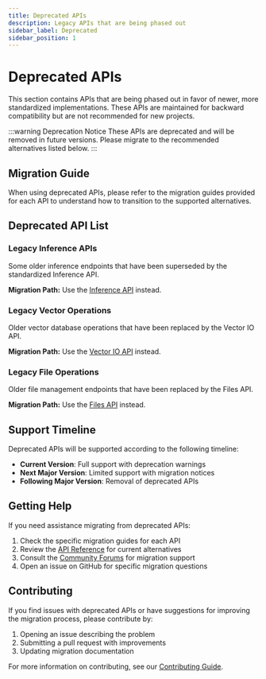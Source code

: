 ```yaml
---
title: Deprecated APIs
description: Legacy APIs that are being phased out
sidebar_label: Deprecated
sidebar_position: 1
---
```


# Deprecated APIs

This section contains APIs that are being phased out in favor of newer, more standardized implementations. These APIs are maintained for backward compatibility but are not recommended for new projects.

:::warning Deprecation Notice
These APIs are deprecated and will be removed in future versions. Please migrate to the recommended alternatives listed below.
:::

## Migration Guide

When using deprecated APIs, please refer to the migration guides provided for each API to understand how to transition to the supported alternatives.

## Deprecated API List

### Legacy Inference APIs
Some older inference endpoints that have been superseded by the standardized Inference API.

**Migration Path:** Use the [Inference API](../api/) instead.

### Legacy Vector Operations
Older vector database operations that have been replaced by the Vector IO API.

**Migration Path:** Use the [Vector IO API](../api/) instead.

### Legacy File Operations
Older file management endpoints that have been replaced by the Files API.

**Migration Path:** Use the [Files API](../api/) instead.

## Support Timeline

Deprecated APIs will be supported according to the following timeline:

- **Current Version**: Full support with deprecation warnings
- **Next Major Version**: Limited support with migration notices
- **Following Major Version**: Removal of deprecated APIs

## Getting Help

If you need assistance migrating from deprecated APIs:

1. Check the specific migration guides for each API
2. Review the [API Reference](../api/) for current alternatives
3. Consult the [Community Forums](https://github.com/llamastack/llama-stack/discussions) for migration support
4. Open an issue on GitHub for specific migration questions

## Contributing

If you find issues with deprecated APIs or have suggestions for improving the migration process, please contribute by:

1. Opening an issue describing the problem
2. Submitting a pull request with improvements
3. Updating migration documentation

For more information on contributing, see our [Contributing Guide](../contributing/).
